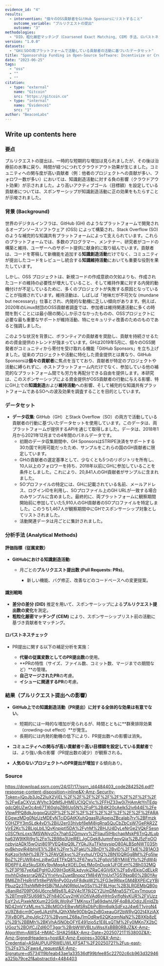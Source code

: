 ```yaml
---
evidence_id: "4"
results:
  - intervention: "個々のOSS貢献者をGitHub Sponsorsにリストすること"
    outcome_variable: "プルリクエストの提出"
    outcome: "3"
methodologies:
  - "DID、粗化厳密マッチング（Coarsened Exact Matching, CEM）手法、ロバストネスチェック"
version: "1.0.0"
datasets:
  - "GHとSOの両プラットフォームで活動している貢献者の活動に基づいたデータセット"
title: "Sponsorship Funding in Open-Source Software: Incentivize or Crowd-Out Motivations to Create, Maintain and Share?"
date: "2023-06-25"
tags:
  - "oss"
  - ""
  - ""
citation:
  - type: "external"
    name: "Gitcoin"
    src: "https://gitcoin.co"
  - type: "internal"
    name: "Evidence1"
    src: "1"
author: "BeaconLabs"
---
```


## Write up contents here

### 要点
プルリクエストの提出は、一時的な短期的な増加は見られましたが、その後は治療前の水準に戻り、時間が経つにつれてクラウドアウト効果が生じました。コミュニティへの関与度が高い貢献者（例：他者のプロジェクトへの貢献が多い、フォロワー数が多い）においては、知識創造活動に対する負の影響（クラウドアウト効果）が示されました。より高いアクティブゴール（目標額）を設定している貢献者については、スポンサーシップが知識創造活動に正の効果をもたらすことが示唆されました。

### 背景 (Background)

世界のデジタルインフラは、GitHub (GH) のようなプラットフォームで開発されるオープンソースソフトウェア (OSS) によって構築され、Stack Overflow (SO) のような補完的な知識共有プラットフォームによって支えられています。これらのプラットフォームでは、多数のプログラマー、メンテナー、研究者がコードの構築と維持、ユーザーへのサポート提供に献身的に取り組んでいます。貢献者は、コードを寄稿して新機能を追加する**知識創造活動**だけでなく、コミュニティが提出したコードをレビューし統合する**知識維持活動**においても重要な役割を果たしています。

しかし、OSS プロジェクトは、新規コードの作成意欲の欠如よりも、作成されたコードの維持の必要性が増大していること、そして維持作業に対する内発的動機付けが不足しているために、多くのプロジェクトが失敗する原因となっていることが指摘されています。維持活動は、しばしば「地味だが不可欠な (mundane but necessary)」仕事とされ、内発的な動機に乏しい傾向があります。例えば、2020年のLinux財団のOSS貢献者調査では、参加者は維持関連活動に多くの時間を割くことには最小限の関心しか示さなかったものの、OSSプロジェクトに必要な最も重要なサポートが維持活動、特にセキュリティ改善のためのものであると強調しました。

このような状況を背景に、ボランティアの貢献者を奨励し、貢献を持続させるための資金提供のトレンドが強まっています。GHは2019年5月に、個々のOSS開発者がコミュニティから寄付を受け取れる機能「GitHub Sponsors」を立ち上げました。従来のプロジェクトや活動に特化した資金提供とは異なり、GitHub Sponsorsは**個々の貢献者**に焦点を当てており、貢献者が特定のプロジェクトや活動に縛られずに、ホストプラットフォーム内だけでなく、参加している他の補完的なプラットフォーム間でも労力を再配分できる自由を提供します。本研究は、このスポンサーシップによる資金提供がOSS貢献者の行動に与える影響、特にGH上での**知識創造**および**維持活動**への影響、そして補完的な知識共有プラットフォームであるSOへの波及効果を調査することを目的としています。

### データセット

*   **データ収集**: GitHub（GH）とStack Overflow（SO）の両方で活動している貢献者の行動に基づいたデータセットを使用しています。このデータは、両プラットフォームが提供するAPIを通じて取得しました。データは、2018年1月から2021年12月までの4年間のパネルデータです。
    *   初期のデータ収集期間中、GH SponsorsはSTRIPE決済をサポートする30カ国で利用可能だったため、サンプルをこれらの国のGH貢献者に限定しています。
    *   GHの貢献者の選定基準として、少なくとも5つのリポジトリを所有し、10人以上のフォロワーを持ち、2018年以前にGHに参加していることを条件としました。これにより、20,841人のGH貢献者がサンプルに含まれました。
    *   SOプロファイルの特定には、GHに記載されている名前、メールアドレス、ログインIDを利用し、SOプロファイル上のGH URLが一致する場合のみサンプルに含めました。最終的に、両プラットフォームに観察期間開始前に参加していた5,910人のGH貢献者のSOプロファイルを特定しました。このうち1,467人が観察期間中にGHでスポンサーシップ対象としてリストされました。
    *   活動関連データは月ごとに集計されました。

### 分析手法 (Analytical Methods)
#### 評価指標（従属変数）

* **GitHubにおける知識創造活動**:

  * 月ごとの**プルリクエスト提出数 (Pull Requests: PRs)**。

    * 新しい機能、バグ修正、改善などのコードベースへの変更提案。

#### 識別戦略

* **差分の差分 (DID)** 推定を用いて、スポンサーシップによる**プルリクエスト提出数の変化**を測定。
* **粗粒化厳密マッチング (CEM)** により、スポンサーシップリスト前の活動に基づき貢献者をマッチング。

#### ロバストネスチェック

* PR提出に関する以下の補足分析を実施：

  * **代替の従属変数としてのPR提出数**の使用。
  * \*\*PRの特性（サイズ、ファイル数、コミット数、マージまでの期間など）\*\*の管理。
  * **自己マージされたPR**の考慮。
  * **イシューに関連するPR**の考慮。

### 結果（プルリクエスト提出への影響）

* **GitHub上での知識創造活動（PR提出）に対する全体的な効果は有意でない**。

  * 短期的には一時的な増加が見られるが、時間とともに\*\*群衆排除効果（crowding-out effect）\*\*が発生。
  * 長期的には内発的動機の低下により、PR提出数への影響は消失。
* **コミュニティへの関与が高い貢献者**や**高い目標額を設定している貢献者**では、より強い負の影響（PR提出数の減少）が観察される。
* **人気のないプロジェクトへのPR提出が増加**する傾向あり。

### Source
https://download.ssrn.com/24/07/17/ssrn_id4484403_code2842526.pdf?response-content-disposition=inline&X-Amz-Security-Token=IQoJb3JpZ2luX2VjEL%2F%2F%2F%2F%2F%2F%2F%2F%2F%2F%2FwEaCXVzLWVhc3QtMSJHMEUCIQCVjc%2FFHZ33w0i7HAmAtYnTEdpgdcQ6UZwOc4n67Tl60gIgZB6Uq5N%2FqP%2B4K20cAeIk52jv644E%2FeVlpwPPQ8dkJpgqxQUI2P%2F%2F%2F%2F%2F%2F%2F%2F%2F%2FARAEGgwzMDg0NzUzMDEyNTciDGAtKXuhQgasRUApeiqZBcalab7rv%2BFmzkC0HZPY3mSLdk4vD%2BiU2er03hIvbf8eMj8igRna5QuCbZbCsW7GePAR2ZVjrE2Kc%2BLigLblL1QvKnpiptI5DA%2FyhM%2BHJU4DyLeNrGe2VQkFSesnc0SCfknLoxs1MSWAIyzOx7hahS2Gmuyv%2FIiauI5IHbchapMskP6TnQJtLubha63W9IKRj9g%2Fp%2B98q3UeIRELJgCGek8JumnFeoyQja%2BJ5zFpOOnzbyjzADk15wOizj801PVEQ4IpQ9L7YGkJXuTFkhsysipO80ALBSpNWT03ShqvBkhqvlR4IbhVE1i%2B4%2Fnr%2FakU%2BnDY%2BvlD%2FTklE%2B1AO3KgKzoi1nNH%2B7F%2FAVQEkyc%2FxvhuUYDQ%2BN10QRGgBM%2Fq5lwBoZ%2FUWR4mLzj8wGzETFkQ8%2F67wu%2FgIloV5BYMiIiEYfo%2FdW4iRD6PFjL4lz5kuSXKy1byMqgAzXOELDpLfMo0nDuok1JFOEzH%2Bh032MQ%2F3P167yeXaEPgHOJO9iH3oKRLkdyykjZRaC4GjV6X%2Fs6vIEkjsCdELkRmvhhDjdwsrraQWZVYrxHvvZuwtBnopzYM84WYnUxf7G51NxqB0%2B0YAv9M6ZlhTHsRrljf1rt8ePWRnPy00zvtjF8dkpW2%2FG3e9RlpxGM4BXPEjCzYBjPbuzQz3TtshMMHHSBj7MJuN0RtIpUw0Ss1%2F8LHgc%2B3LRGEMbQB0oJ8aniRd709PO6jU6cncM9s61L4l2V4c1f76j2CY2UmDMna5S7YCxvTmoucq%2BTmg97SU698%2Fh84OCuy2HKViOfiVAd6vHHnSyiflgNvKUR%2FVUzzEqY2vLPixekNtXum22Gi9LWo9xFTMKnsx1Ta69dwhU9F4qB8JOdizJEnldZbND42mVYzMLms%2BcMGOrEBwyMSRsDbPcBIm6qlkSdFxzJ4w6T1yjroN4xU9Z8dicm9Cge6JAztjPAJQthXMe90DbQp2xBGxeauGif2bWRyQ02t4XziAX7lXyBOPLJhpJdjc273%2BysmLZ68aJ1mOdRw62QKzqmNaN2%2BXKb8zEJ%2B%2BBMh%2BKVhAi5NObOFYE491zio5z1E8LsQTM%2Fv0MKn7X2bCUGoz%2BOjfCJZdI6OT3gqr%2BrbWWVBLtuWssXsBBB0RBJZ&X-Amz-Algorithm=AWS4-HMAC-SHA256&X-Amz-Date=20250721T153800Z&X-Amz-SignedHeaders=host&X-Amz-Expires=300&X-Amz-Credential=ASIAUPUUPRWEUWLXFSAT%2F20250721%2Fus-east-1%2Fs3%2Faws4_request&X-Amz-Signature=d5734119b1eab43ae1a33536df99bfee85c22702c6cb963d32946a325b79ce2f&abstractId=4484403
